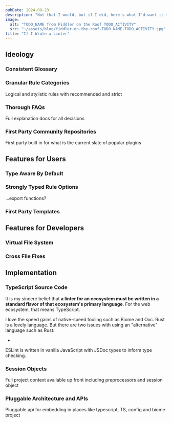 ```yaml
---
pubDate: 2024-08-23
description: "Not that I would, but if I did, here's what I'd want it to be like."
image:
  alt: "TODO_NAME from Fiddler on the Roof TODO_ACTIVITY"
  src: "~/assets/blog/fiddler-on-the-roof-TODO_NAME-TODO_ACTIVITY.jpg"
title: "If I Wrote a Linter"
---
```



<LabeledImage
	alt="TODO_NAME from Fiddler on the Roof TODO_ACTIVITY"
	description="TODO_NAME from Fiddler on the Roof enjoying linting his code with a very strict configuration."
	original="https://gunshowcomic.com/648"
	src={todo}
/>

## Ideology

### Consistent Glossary

### Granular Rule Categories

Logical and stylistic rules with recommended and strict

### Thorough FAQs

Full explanation docs for all decisions

### First Party Community Repositories

First party built in for what is the current slate of popular plugins

## Features for Users

### Type Aware By Default

### Strongly Typed Rule Options

...export functions?

### First Party Templates

## Features for Developers

### Virtual File System

### Cross File Fixes

## Implementation

### TypeScript Source Code

It is my sincere belief that **a linter for an ecosystem must be written in a standard flavor of that ecosystem's primary language**.
For the web ecosystem, that means TypeScript.

I love the speed gains of native-speed tooling such as Biome and Oxc.
Rust is a lovely language.
But there are two issues with using an "alternative" language such as Rust:

-

ESLint is written in vanilla JavaScript with JSDoc types to inform type checking.

### Session Objects

Full project context available up front including preprocessors and session object

### Pluggable Architecture and APIs

Pluggable api for embedding in places like typescript, TS, config and biome project
